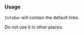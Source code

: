 
### Usage

`InfoBar` will contain the default links.

Do not use it in other places.

<!--
```js
import { InfoBar } from '@unitednations/react';
```

```js
<InfoBar pageWidth="narrow" />
```
-->
